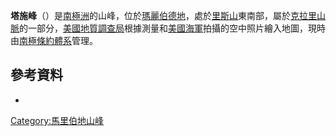 {{coord|76|40|S|118|3|W|display=title}}

'''塔施峰'''（{{lang-en|Tasch Peak}}）是[[南極洲|南極洲]]的山峰，位於[[瑪麗伯德地|瑪麗伯德地]]，處於[[里斯山_(希拉里海岸)|里斯山]]東南部，屬於[[克拉里山脈|克拉里山脈]]的一部分，[[美國地質調查局|美國地質調查局]]根據測量和[[美國海軍|美國海軍]]拍攝的空中照片繪入地圖，現時由[[南極條約體系|南極條約體系]]管理。

==參考資料==
*{{usgs-gazetteer}}

{{DEFAULTSORT:Tasch Peak}}
[[Category:馬里伯地山峰|Category:馬里伯地山峰]]


{{MarieByrdLand-geo-stub}}